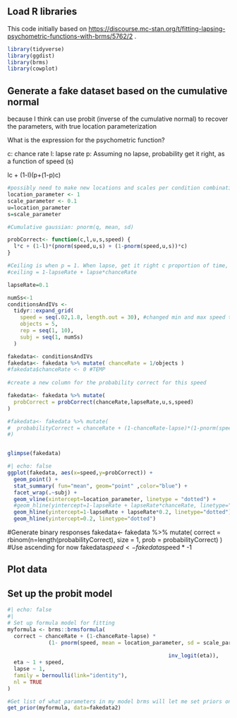## Load R libraries

This code initially based on <https://discourse.mc-stan.org/t/fitting-lapsing-psychometric-functions-with-brms/5762/2> .

```r
library(tidyverse)
library(ggdist)
library(brms)
library(cowplot)

```

## Generate a fake dataset based on the cumulative normal

because I think can use probit (inverse of the cumulative normal) to recover the parameters, with true location parameterization

What is the expression for the psychometric function?

c: chance rate
l: lapse rate
p: Assuming no lapse, probability get it right, as a function of speed (s)

lc + (1-l)(p+(1-p)c)


```r
#possibly need to make new locations and scales per condition combination
location_parameter <- 1 
scale_parameter <- 0.1
u=location_parameter
s=scale_parameter

#Cumulative gaussian: pnorm(q, mean, sd)

probCorrect<- function(c,l,u,s,speed) {
  l*c + (1-l)*(pnorm(speed,u,s) + (1-pnorm(speed,u,s))*c)
}

#Ceiling is when p = 1. When lapse, get it right c proportion of time, so (1-lapse)*1 + lapse*c
#ceiling = 1-lapseRate + lapse*chanceRate
```

```r
lapseRate=0.1

numSs<-1
conditionsAndIVs <- 
  tidyr::expand_grid(
    speed = seq(.02,1.8, length.out = 30), #changed min and max speed to match our data
    objects = 5,
    rep = seq(1, 10),
    subj = seq(1, numSs)
  )

fakedata<- conditionsAndIVs
fakedata<- fakedata %>% mutate( chanceRate = 1/objects )
#fakedata$chanceRate <- 0 #TEMP
  
#create a new column for the probability correct for this speed

fakedata<- fakedata %>% mutate(
  probCorrect = probCorrect(chanceRate,lapseRate,u,s,speed)
)

#fakedata<- fakedata %>% mutate(
#  probabilityCorrect = chanceRate + (1-chanceRate-lapse)*(1-pnorm(speed, u, s))
#)


glimpse(fakedata)
```
```r
#| echo: false
ggplot(fakedata, aes(x=speed,y=probCorrect)) + 
  geom_point() +
  stat_summary( fun="mean", geom="point" ,color="blue") +
  facet_wrap(.~subj) +
  geom_vline(xintercept=location_parameter, linetype = "dotted") +
  #geom_hline(yintercept=1-lapseRate + lapseRate*chanceRate, linetype="dotted")
  geom_hline(yintercept=1-lapseRate + lapseRate*0.2, linetype="dotted") +
  geom_hline(yintercept=0.2, linetype="dotted")
```







#Generate binary responses
fakedata<- fakedata %>% mutate(
          correct = rbinom(n=length(probabilityCorrect), size = 1, prob = probabilityCorrect)
         )
#Use ascending for now
fakedata$speed <- fakedata$speed * -1



## Plot data

## Set up the probit model


```r
#| echo: false
#| 
# Set up formula model for fitting
myformula <- brms::brmsformula(
  correct ~ chanceRate + (1-chanceRate-lapse) * 
             (1- pnorm(speed, mean = location_parameter, sd = scale_parameter)
                                                   
                                                   inv_logit(eta)),
  eta ~ 1 + speed,
  lapse ~ 1, 
  family = bernoulli(link="identity"),
  nl = TRUE
) 

#Get list of what parameters in my model brms will let me set priors on
get_prior(myformula, data=fakedata2)

```
